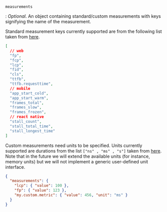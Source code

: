 `measurements`

: _Optional_. An object containing standard/custom measurements with keys signifying the name of the measurement.

Standard measurement keys currently supported are from the following list taken from [here](https://github.com/getsentry/sentry/blob/a8c960a933d2ded5225841573d8fc426a482ca9c/static/app/utils/discover/fields.tsx#L654-L676).

```json
[
  // web
  "fp",
  "fcp",
  "lcp",
  "fid",
  "cls",
  "ttfb",
  "ttfb.requesttime",
  // mobile
  "app_start_cold",
  "app_start_warm",
  "frames_total",
  "frames_slow",
  "frames_frozen",
  // react native
  "stall_count",
  "stall_total_time",
  "stall_longest_time"
]
```

Custom measurements need units to be specified. Units currently supported are durations from the list `["ns" , "ms" , "s"]` taken from [here](https://github.com/getsentry/relay/blob/1e45a8817e45408ecbdbd3f0a679a5f5e4885290/relay-metrics/src/protocol.rs#L14-L21). Note that in the future we will extend the available units (for instance, memory units) but we will not implement a generic user-defined unit interface.


```json
{
  "measurements": {
    "lcp": { "value": 100 },
    "fp": { "value": 123 },
    "my.custom.metric": { "value": 456, "unit": "ms" }
  }
}
```
